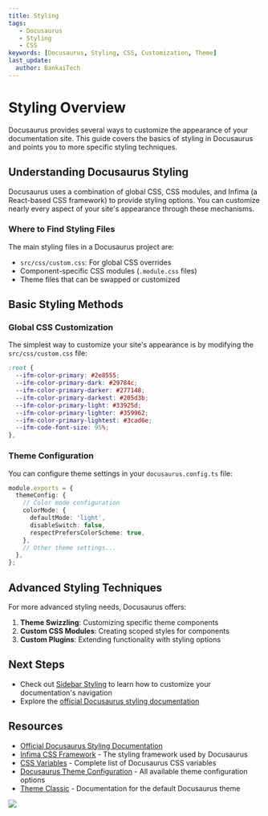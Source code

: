 ---
title: Styling
tags:
   - Docusaurus
   - Styling
   - CSS
keywords: [Docusaurus, Styling, CSS, Customization, Theme]
last_update:
  author: BankaiTech
---

# **Styling Overview**

Docusaurus provides several ways to customize the appearance of your documentation site. This guide covers the basics of styling in Docusaurus and points you to more specific styling techniques.

## **Understanding Docusaurus Styling**

Docusaurus uses a combination of global CSS, CSS modules, and Infima (a React-based CSS framework) to provide styling options. You can customize nearly every aspect of your site's appearance through these mechanisms.

### **Where to Find Styling Files**

The main styling files in a Docusaurus project are:

- `src/css/custom.css`: For global CSS overrides
- Component-specific CSS modules (`.module.css` files)
- Theme files that can be swapped or customized

## **Basic Styling Methods**

### **Global CSS Customization**

The simplest way to customize your site's appearance is by modifying the `src/css/custom.css` file:

```css
:root {
  --ifm-color-primary: #2e8555;
  --ifm-color-primary-dark: #29784c;
  --ifm-color-primary-darker: #277148;
  --ifm-color-primary-darkest: #205d3b;
  --ifm-color-primary-light: #33925d;
  --ifm-color-primary-lighter: #359962;
  --ifm-color-primary-lightest: #3cad6e;
  --ifm-code-font-size: 95%;
},
```

### **Theme Configuration**

You can configure theme settings in your `docusaurus.config.ts` file:

```ts
module.exports = {
  themeConfig: {
    // Color mode configuration
    colorMode: {
      defaultMode: 'light',
      disableSwitch: false,
      respectPrefersColorScheme: true,
    },
    // Other theme settings...
  },
};
```

## **Advanced Styling Techniques**

For more advanced styling needs, Docusaurus offers:

1. **Theme Swizzling**: Customizing specific theme components
2. **Custom CSS Modules**: Creating scoped styles for components
3. **Custom Plugins**: Extending functionality with styling options

## **Next Steps**

- Check out [Sidebar Styling](./Sidebar) to learn how to customize your documentation's navigation
- Explore the [official Docusaurus styling documentation](https://docusaurus.io/docs/styling-layout)

## **Resources**

- [Official Docusaurus Styling Documentation](https://docusaurus.io/docs/styling-layout)
- [Infima CSS Framework](https://infima.dev/) - The styling framework used by Docusaurus
- [CSS Variables](https://docusaurus.io/docs/styling-layout#css-variables) - Complete list of Docusaurus CSS variables
- [Docusaurus Theme Configuration](https://docusaurus.io/docs/api/themes/configuration) - All available theme configuration options
- [Theme Classic](https://docusaurus.io/docs/api/themes/@docusaurus/theme-classic) - Documentation for the default Docusaurus theme

<a href="https://www.buymeacoffee.com/BankaiTech"><img src="https://img.buymeacoffee.com/button-api/?text=Buy me a beer&emoji=🍺&slug=BankaiTech&button_colour=FFDD00&font_colour=000000&font_family=Cookie&outline_colour=000000&coffee_colour=ffffff" /></a>
